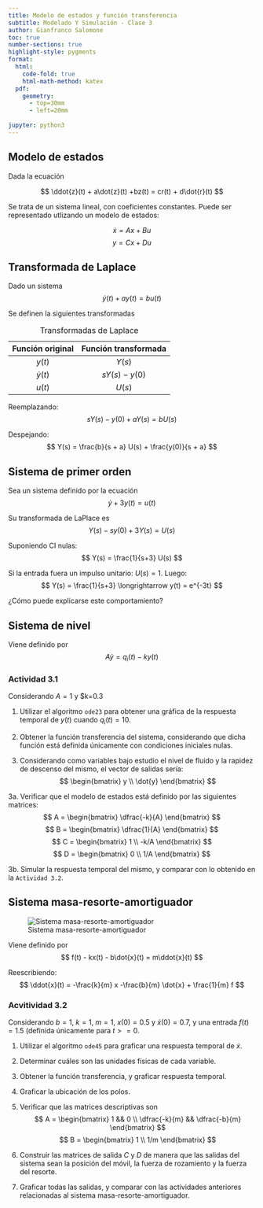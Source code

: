 ```yaml
---
title: Modelo de estados y función transferencia
subtitle: Modelado Y Simulación - Clase 3
author: Gianfranco Salomone
toc: true
number-sections: true
highlight-style: pygments
format: 
  html: 
    code-fold: true
    html-math-method: katex
  pdf: 
    geometry: 
      - top=30mm
      - left=20mm
    
jupyter: python3
---
```



## Modelo de estados
Dada la ecuación  

$$ \ddot{z}(t) + a\dot{z}(t) +bz(t) = cr(t) + d\dot{r}(t) $$

Se trata de un sistema lineal, con coeficientes constantes. Puede ser representado utlizando un modelo de estados:

$$ \dot{x} = Ax + Bu $$
$$ y = Cx + Du $$
 

## Transformada de Laplace
Dado un sistema
$$ \dot{y}(t) + a y(t) = bu(t) $$

Se definen la siguientes transformadas

| Función original           | Función transformada |
|:--------------------------:|:--------------------:|
| $y(t)$                     | $Y(s)$               |
| $\dot{y}(t)$               | $sY(s) - y(0)$       |
| $u(t)$                     | $U(s)$               |
: Transformadas de Laplace


Reemplazando:
$$ sY(s) - y(0) + a Y(s) = bU(s) $$

Despejando:
$$ Y(s) = \frac{b}{s + a} U(s) + \frac{y(0)}{s + a} $$

## Sistema de primer orden
Sea un sistema definido por la ecuación
$$ \dot{y} + 3 y(t) = u(t) $$

Su transformada de LaPlace es
$$ Y(s) - s y(0) + 3Y(s)= U(s) $$

Suponiendo CI nulas:
$$ Y(s) = \frac{1}{s+3} U(s) $$

Si la entrada fuera un impulso unitario: $U(s)=1$. Luego:
$$ Y(s) = \frac{1}{s+3} \longrightarrow y(t) = e^{-3t} $$

¿Cómo puede explicarse este comportamiento?

## Sistema de nivel
Viene definido por
$$ A\dot{y} = q_i(t) - ky(t) $$

### Actividad 3.1
Considerando $A=1$ y $k=0.3

1. Utilizar el algoritmo `ode23` para obtener una gráfica de la respuesta temporal de $y(t)$ cuando $q_i(t)=10$.

2. Obtener la función transferencia del sistema, considerando que dicha función está definida únicamente con condiciones iniciales nulas.

3. Considerando como variables bajo estudio el nivel de fluido y la rapidez de descenso del mismo, el vector de salidas sería:
$$ \begin{bmatrix}
      y  \\
      \dot{y}
   \end{bmatrix}
$$


3a. Verificar que el modelo de estados está definido por las siguientes matrices:
$$ A = \begin{bmatrix}
          \dfrac{-k}{A}
      \end{bmatrix}
$$
$$ B = \begin{bmatrix}
          \dfrac{1}{A}
      \end{bmatrix}
$$
$$ C = \begin{bmatrix}
          1  \\
          -k/A
      \end{bmatrix}
$$
$$ D = \begin{bmatrix}
          0  \\
          1/A
      \end{bmatrix}
$$


3b. Simular la respuesta temporal del mismo, y comparar con lo obtenido en la `Actividad 3.2`.

## Sistema masa-resorte-amortiguador
![Sistema masa-resorte-amortiguador](modelado_mecanico_mbk.svg)

Viene definido por
$$ f(t) - kx(t) - b\dot{x}(t) = m\ddot{x}(t) $$

Reescribiendo:
$$ \ddot{x}(t) = -\frac{k}{m} x -\frac{b}{m} \dot{x} + \frac{1}{m} f $$

### Acvitividad 3.2
Considerando $b=1$, $k=1$, $m=1$, $x(0)=0.5$ y $\dot{x}(0)=0.7$, y una entrada $f(t)=1.5$ (definida únicamente para $t>=0$.

1. Utilizar el algoritmo `ode45` para graficar una respuesta temporal de $\dot{x}$.
2. Determinar cuáles son las unidades físicas de cada variable.

3. Obtener la función transferencia, y graficar respuesta temporal.
4. Graficar la ubicación de los polos.

5. Verificar que las matrices descriptivas son
$$ A = \begin{bmatrix}
                 1       &&  0              \\
          \dfrac{-k}{m}  &&  \dfrac{-b}{m} 
       \end{bmatrix}
$$
$$ B = \begin{bmatrix}
                 1   \\
          1/m 
    \end{bmatrix}
$$
6. Construir las matrices de salida $C$ y $D$ de manera que las salidas del sistema sean la posición del móvil, la fuerza de rozamiento y la fuerza del resorte. 
7. Graficar todas las salidas, y comparar con las actividades anteriores relacionadas al sistema masa-resorte-amortiguador.
